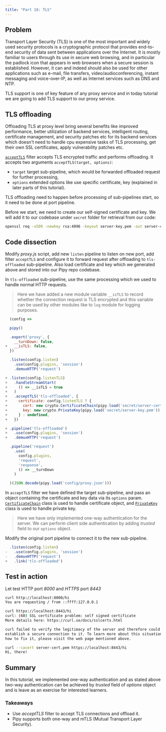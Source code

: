 ```yaml
---
title: "Part 18: TLS"
---
```


## Problem

Transport Layer Security (TLS) is one of the most important and widely used security protocols is a cryptographic protocol that provides end-to-end security of data sent between applications over the Internet. It is mostly familiar to users through its use in secure web browsing, and in particular the padlock icon that appears in web browsers when a secure session is established. However, it can and indeed should also be used for other applications such as e-mail, file transfers, video/audioconferencing, instant messaging and voice-over-IP, as well as Internet services such as DNS and NTP.

TLS support is one of key feature of any proxy service and in today tutorial we are going to add TLS support to our proxy service.

## TLS offloading

Offloading TLS at proxy level bring several benefits like improved performance, better utilization of backend services, intelligent routing, certificate management, and security patches etc for its backend services which doesn't need to handle cpu expensive tasks of TLS processing, get their own SSL certificates, apply vulnerability patches etc.

[`acceptTLS`](/reference/api/Configuration/acceptTLS) filter accepts TLS encrypted traffic and performs offloading. It accepts two arguments `acceptTLS(target, options)`:

* `target` target sub-pipeline, which would be forwarded offloaded request for further processing,
* `options` extended options like use specific certificate, key (explained in later parts of this tutorial).

TLS offloading need to happen before processing of sub-pipelines start, so it need to be done at port pipeline.

Before we start, we need to create our self-signed certificate and key. We will add it to our codebase under `secret` folder for retrieval from our code:

```sh
openssl req -x509 -newkey rsa:4096 -keyout server-key.pem -out server-cert.pem -sha256 -days 365 -nodes -subj '/CN=localhost'
```

## Code dissection

Modify *proxy.js* script, add new `listen` pipeline to listen on new port, add filter `acceptTLS` and configure it to forward request after offloading to `tls-offloaded` sub-pipeline. Also load certificate and key which we generated above and stored into our Pipy repo codebase.

In `tls-offloaded` sub-pipeline, use the same processing which we used to handle normal HTTP requests.

> Here we have added a new module variable `__isTLS` to record whether the connection request is TLS encrypted and this variable can be used by other modules like to `log` module for logging purposes.

```js
  (config =>

  pipy()

  .export('proxy', {
    __turnDown: false,
+   __isTLS: false,
  })

  .listen(config.listen)
    .use(config.plugins, 'session')  
    .demuxHTTP('request')

+ .listen(config.listenTLS)
+   .handleStreamStart(
+     () => __isTLS = true
+   )
+   .acceptTLS('tls-offloaded', {
+     certificate: config.listenTLS ? {
+       cert: new crypto.CertificateChain(pipy.load('secret/server-cert.pem')),
+       key: new crypto.PrivateKey(pipy.load('secret/server-key.pem')),
+     } : undefined,
+   })

+ .pipeline('tls-offloaded')
+   .use(config.plugins, 'session')
+   .demuxHTTP('request')

  .pipeline('request')
    .use(
      config.plugins,
      'request',
      'response',
      () => __turnDown
    )

  )(JSON.decode(pipy.load('config/proxy.json')))
```

In `acceptTLS` filter we have defined the target sub-pipeline, and pass an object containing the certificate and key data via its `options` param. [`CertificateChain`](/reference/api/crypto/CertificateChain) class is used to handle certificate object, and [`PrivateKey`](/reference/api/crypto/PrivateKey) class is used to handle private key.

> Here we have only implemented one-way authentication for the server. We can perform client side authentication by adding *trusted* field to our `options` object.

Modify the original port pipeline to connect it to the new sub-pipeline.

```js
  .listen(config.listen)
-   .use(config.plugins, 'session')  
-   .demuxHTTP('request')
+   .link('tls-offloaded')
```

## Test in action

Let test HTTP port *8000* and *HTTPS* port *8443*

```sh
curl http://localhost:8000/hi
You are requesting / from ::ffff:127.0.0.1

curl https://localhost:8443/hi
curl: (60) SSL certificate problem: self signed certificate
More details here: https://curl.se/docs/sslcerts.html

curl failed to verify the legitimacy of the server and therefore could not
establish a secure connection to it. To learn more about this situation and
how to fix it, please visit the web page mentioned above.

curl --cacert server-cert.pem https://localhost:8443/hi
Hi, there!
```

## Summary

In this tutorial, we implemented one-way authentication and as stated above two-way authentication can be achieved by *trusted* field of *options* object and is leave as an exercise for interested learners.

### Takeaways

* Use *acceptTLS* filter to accept TLS connections and offload it.
* Pipy supports both one-way and mTLS (Mutual Transport Layer Security).

